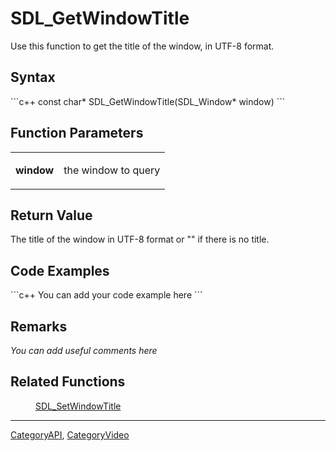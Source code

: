 <!-- pragma section-numbers off -->
<!-- pragma disable-camelcase -->

= SDL_GetWindowTitle =
Use this function to get the title of the window, in UTF-8 format.


== Syntax ==
```c++
const char* SDL_GetWindowTitle(SDL_Window* window)
```

== Function Parameters ==
{|
|'''window'''
|the window to query
|}

== Return Value ==
The title of the window in UTF-8 format or "" if there is no title.

== Code Examples ==
```c++
You can add your code example here
```

== Remarks ==
''You can add useful comments here''

== Related Functions ==
:[[SDL_SetWindowTitle]]

----
[[CategoryAPI]], [[CategoryVideo]]
